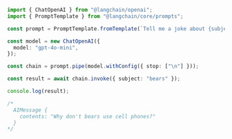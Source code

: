 ```typescript
import { ChatOpenAI } from "@langchain/openai";
import { PromptTemplate } from "@langchain/core/prompts";

const prompt = PromptTemplate.fromTemplate(`Tell me a joke about {subject}`);

const model = new ChatOpenAI({
  model: "gpt-4o-mini",
});

const chain = prompt.pipe(model.withConfig({ stop: ["\n"] }));

const result = await chain.invoke({ subject: "bears" });

console.log(result);

/*
  AIMessage {
    contents: "Why don't bears use cell phones?"
  }
*/
```

